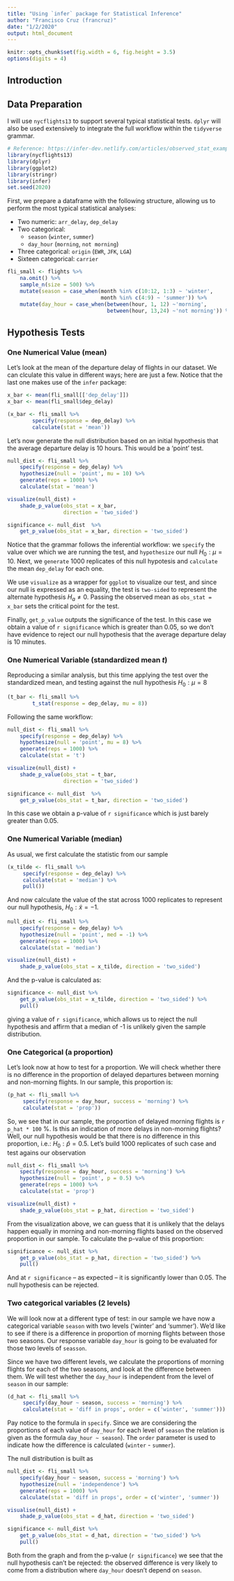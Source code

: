 ```yaml
---
title: "Using `infer` package for Statistical Inference"
author: "Francisco Cruz (francruz)"
date: "1/2/2020"
output: html_document
---
```


```r
knitr::opts_chunk$set(fig.width = 6, fig.height = 3.5)
options(digits = 4)
```

## Introduction

## Data Preparation

I will use `nycflights13` to support several typical statistical tests. `dplyr` will also be used extensively to integrate the full workflow within the `tidyverse` grammar.

```r
# Reference: https://infer-dev.netlify.com/articles/observed_stat_examples.html
library(nycflights13)
library(dplyr)
library(ggplot2)
library(stringr)
library(infer)
set.seed(2020)
```

First, we prepare a dataframe with the following structure, allowing us to perform the most typical statistical analyses:

- Two numeric: `arr_delay`, `dep_delay`
- Two categorical:
    - `season` (`winter`, `summer`)
    - `day_hour` (`morning`, `not morning`)
- Three categorical: `origin` (`EWR`, `JFK`, `LGA`)
- Sixteen categorical: `carrier`

```r
fli_small <- flights %>% 
    na.omit() %>% 
    sample_n(size = 500) %>% 
    mutate(season = case_when(month %in% c(10:12, 1:3) ~ 'winter',
                              month %in% c(4:9) ~ 'summer')) %>% 
    mutate(day_hour = case_when(between(hour, 1, 12) ~'morning',
                                between(hour, 13,24) ~'not morning')) %>%     select(arr_delay, dep_delay, season, day_hour, origin, carrier)
```

## Hypothesis Tests

### One Numerical Value (mean)

Let's look at the mean of the departure delay of flights in our dataset. We can clculate this value in different ways; here are just a few. Notice that the last one makes use of the `infer` package:

```r
x_bar <- mean(fli_small[['dep_delay']])
x_bar <- mean(fli_small$dep_delay)

(x_bar <- fli_small %>% 
        specify(response = dep_delay) %>% 
        calculate(stat = 'mean'))
```

Let's now generate the null distribution based on an initial hypothesis that the average departure delay is 10 hours. This would be a 'point' test.

```r
null_dist <- fli_small %>% 
    specify(response = dep_delay) %>% 
    hypothesize(null = 'point', mu = 10) %>% 
    generate(reps = 1000) %>% 
    calculate(stat = 'mean')

visualize(null_dist) +
    shade_p_value(obs_stat = x_bar,
                  direction = 'two_sided')

significance <- null_dist  %>%
    get_p_value(obs_stat = x_bar, direction = 'two_sided')
```

Notice that the grammar follows the inferential workflow: we `specify` the value over which we are running the test, and `hypothesize` our null $H_{0}: \mu = 10$. Next, we `generate` 1000 replicates of this null hypotesis and `calculate` the mean `dep_delay` for each one.

We use `visualize` as a wrapper for `ggplot` to visualize our test, and since our null is expressed as an equality, the test is `two-sided` to represent the alternate hypothesis $H_{a} \neq 0$. Passing the observed mean as `obs_stat = x_bar` sets the critical point for the test.

Finally, `get_p_value` outputs the significance of the test. In this case we obtain a value of `r significance` which is greater than 0.05, so we don't have evidence to reject our null hypothesis that the average departure delay is 10 minutes.

### One Numerical Variable (standardized mean $t$)

Reproducing a similar analysis, but this time applying the test over the standardized mean, and testing against the null hypothesis $H_{0}: \mu = 8$

```r
(t_bar <- fli_small %>% 
        t_stat(response = dep_delay, mu = 8))
```

Following the same workflow:

```r
null_dist <- fli_small %>% 
    specify(response = dep_delay) %>% 
    hypothesize(null = 'point', mu = 8) %>% 
    generate(reps = 1000) %>% 
    calculate(stat = 't')

visualize(null_dist) +
    shade_p_value(obs_stat = t_bar,
                  direction = 'two_sided')

significance <- null_dist  %>%
    get_p_value(obs_stat = t_bar, direction = 'two_sided')
```

In this case we obtain a p-value of `r significance` which is just barely greater than 0.05.

### One Numerical Variable (median)

As usual, we first calculate the statistic from our sample

```r
(x_tilde <- fli_small %>% 
     specify(response = dep_delay) %>% 
     calculate(stat = 'median') %>% 
     pull())
```

And now calculate the value of the stat across 1000 replicates to represent our null hypothesis, $H_{0}: \tilde{x} = -1$.

```r
null_dist <- fli_small %>% 
    specify(response = dep_delay) %>% 
    hypothesize(null = 'point', med = -1) %>% 
    generate(reps = 1000) %>% 
    calculate(stat = 'median')

visualize(null_dist) +
    shade_p_value(obs_stat = x_tilde, direction = 'two_sided')
```

And the p-value is calculated as:

```r
significance <- null_dist %>% 
    get_p_value(obs_stat = x_tilde, direction = 'two_sided') %>% 
    pull()
```

giving a value of `r significance`, which allows us to reject the null hypothesis and affirm that a median of -1 is unlikely given the sample distribution.

### One Categorical (a proportion)

Let's look now at how to test for a proportion. We will check whether there is no difference in the proportion of delayed departures between morning and non-morning flights. In our sample, this proportion is:

```r
(p_hat <- fli_small %>% 
     specify(response = day_hour, success = 'morning') %>% 
     calculate(stat = 'prop'))
```

So, we see that in our sample, the proportion of delayed morning flights is `r p_hat * 100` %. Is this an indication of more delays in non-morning flights? Well, our null hypothesis would be that there is no difference in this proportion, i.e.: $H_{0}: \hat{p}=0.5$. Let's build 1000 replicates of such case and test agains our observation

```r
null_dist <- fli_small %>% 
    specify(response = day_hour, success = 'morning') %>% 
    hypothesize(null = 'point', p = 0.5) %>% 
    generate(reps = 1000) %>% 
    calculate(stat = 'prop')

visualize(null_dist) +
    shade_p_value(obs_stat = p_hat, direction = 'two_sided')
```

From the visualization above, we can guess that it is unlikely that the delays happen equally in morning and non-morning flights based on the observed proportion in our sample. To calculate the p-value of this proportion:

```r
significance <- null_dist %>% 
    get_p_value(obs_stat = p_hat, direction = 'two_sided') %>% 
    pull()
```

And at `r significance` -- as expected -- it is significantly lower than 0.05. The null hypothesis can be rejected.

### Two categorical variables (2 levels)

We will look now at a different type of test: in our sample we have now a categorical variable `season` with two levels ('winter' and 'summer'). We'd like to see if there is a difference in proportion of morning flights between those two seasons. Our response variable `day_hour` is going to be evaluated for those two levels of `seasson`.

Since we have two different levels, we calculate the proportions of morning flights for each of the two seasons, and look at the difference between them. We will test whether the `day_hour` is independent from the level of `season` in our sample:

```r
(d_hat <- fli_small %>% 
     specify(day_hour ~ season, success = 'morning') %>% 
     calculate(stat = 'diff in props', order = c('winter', 'summer')))
```

Pay notice to the formula in `specify`. Since we are considering the proportions of each value of `day_hour` for each level of `season` the relation is given as the formula `day_hour ~ season`). The `order` parameter is used to indicate how the difference is calculated (`winter` - `summer`).

The null distribution is built as

```r
null_dist <- fli_small %>% 
    specify(day_hour ~ season, success = 'morning') %>% 
    hypothesize(null = 'independence') %>% 
    generate(reps = 1000) %>% 
    calculate(stat = 'diff in props', order = c('winter', 'summer'))

visualise(null_dist) +
    shade_p_value(obs_stat = d_hat, direction = 'two_sided')

significance <- null_dist %>% 
    get_p_value(obs_stat = d_hat, direction = 'two_sided') %>% 
    pull()
```

Both from the graph and from the p-value (`r significance`) we see that the null hypothesis can't be rejected: the observed difference is very likely to come from a distribution where `day_hour` doesn't depend on `season`.

